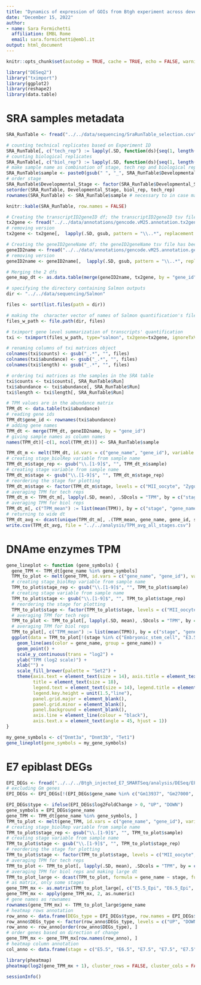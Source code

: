 ```yaml
---
title: "Dynamics of expression of GOIs from Btgh experiment across development - DNAme enzymes and E7 DEGs"
date: "December 15, 2022"
author: 
- name: Sara Formichetti
  affiliation: EMBL Rome
  email: sara.formichetti@embl.it
output: html_document
---
```


```r

knitr::opts_chunk$set(autodep = TRUE, cache = TRUE, echo = FALSE, warning = FALSE, message = FALSE, self.contained = TRUE)

```

```r

library("DESeq2")
library("tximport")
library(ggplot2)
library(reshape2)
library(data.table)

```

# SRA samples metadata

```r

SRA_RunTable <- fread("../../data/sequencing/SraRunTable_selection.csv")

# counting technical replicates based on Experiment ID
SRA_RunTable[, c("tech_rep") := lapply(.SD, function(ds){seq(1, length(ds))}), .SDcols = "Consent", by = "Experiment"]
# counting biological replicates
SRA_RunTable[, c("biol_rep") := lapply(.SD, function(ds){seq(1, length(ds))}), .SDcols = "tech_rep", by = c("Developmental_Stage", "tech_rep")]
# make sample name as combination of stage, tech rep and biological rep
SRA_RunTable$sample <- paste0(gsub(" ", "_", SRA_RunTable$Developmental_Stage), ".", SRA_RunTable$biol_rep, ".", SRA_RunTable$tech_rep)
# order stage
SRA_RunTable$Developmental_Stage <- factor(SRA_RunTable$Developmental_Stage, levels = c("MII oocyte", "Zygote", "early 2-cell", "2-cell", "4-cell", "8-cell", "E3.5_ICM", "E3.5_TE", "E4.0_ICM", "Inner cell mass", "Embryonic stem cell", "E5.5_Epi", "E5.5_VE", "E6.5_Epi", "E6.5_VE", "E7.5_Ecto", "E7.5_PS", "E7.5_Meso", "E7.5_Endo"))
setorder(SRA_RunTable, Developmental_Stage, biol_rep, tech_rep)
rownames(SRA_RunTable) <- SRA_RunTable$sample # necessary to in case make dds

```

```r

knitr::kable(SRA_RunTable, row.names = FALSE)

```

```r

# Creating the transcriptID2geneID df; the transcriptID2geneID tsv file has been created with custom shell script tx2gene_from_encode_gtf.sh in src/sh folder
tx2gene <- fread("../../data/annotations/gencode.vM25.annotation.tx2gene.tsv", col.names = c("tx_id", "gene_id"))
# removing version
tx2gene <- tx2gene[,  lapply(.SD, gsub, pattern = "\\..*", replacement = ""), .SDcols = names(tx2gene)]

# Creating the geneID2geneName df; the geneID2geneName tsv file has been created with custom shell script geneID2name_from_encode_gtf.sh in src/sh folder
geneID2name <- fread("../../data/annotations/gencode.vM25.annotation.geneID2name.tsv", col.names = c("gene_id", "gene_name"))
# removing version
geneID2name <- geneID2name[,  lapply(.SD, gsub, pattern = "\\..*", replacement = ""), .SDcols = names(geneID2name)]

# Merging the 2 dfs
gene_map_dt <- as.data.table(merge(geneID2name, tx2gene, by = "gene_id"))

```

```r

# specifying the directory containing Salmon outputs
dir <- "../../data/sequencing/Salmon"

files <- sort(list.files(path = dir))

# making the  character vector of names of Salmon quantification's files
files_w_path <- file.path(dir, files)

# tximport gene level summarization of transcripts' quantification
txi <- tximport(files_w_path, type="salmon", tx2gene=tx2gene, ignoreTxVersion = TRUE)

# renaming columns of txi matrices object
colnames(txi$counts) <- gsub("_.*", "", files)
colnames(txi$abundance) <- gsub("_.*", "", files)
colnames(txi$length) <- gsub("_.*", "", files)

# ordering txi matrices as the samples in the SRA table
txi$counts <- txi$counts[, SRA_RunTable$Run]
txi$abundance <- txi$abundance[, SRA_RunTable$Run]
txi$length <- txi$length[, SRA_RunTable$Run]

```

```r

# TPM values are in the abundance matrix
TPM_dt <- data.table(txi$abundance)
# reading gene ids
TPM_dt$gene_id <- rownames(txi$abundance)
# adding gene names
TPM_dt <- merge(TPM_dt, geneID2name, by = "gene_id")
# giving sample names as column names
names(TPM_dt)[-c(1, ncol(TPM_dt))] <- SRA_RunTable$sample

```

```r

TPM_dt_m <- melt(TPM_dt, id.vars = c("gene_name", "gene_id"), variable.name = "sample", value.name = "TPM")
# creating stage_biolRep variable from sample name
TPM_dt_m$stage_rep <- gsub("\\.[1-9]$", "", TPM_dt_m$sample)
# creating stage variable from sample name
TPM_dt_m$stage <- gsub("\\.[1-9]$", "", TPM_dt_m$stage_rep)
# reordering the stage for plotting
TPM_dt_m$stage <- factor(TPM_dt_m$stage, levels = c("MII_oocyte", "Zygote", "early_2-cell", "2-cell", "4-cell", "8-cell", "E3.5_ICM", "E3.5_TE", "Inner_cell_mass", "E4.0_ICM", "E5.5_Epi", "E5.5_VE", "E6.5_Epi", "E6.5_VE", "E7.5_Ecto", "E7.5_PS", "E7.5_Meso", "E7.5_Endo", "Embryonic_stem_cell"))
# averaging TPM for tech reps
TPM_dt_m <- TPM_dt_m[, lapply(.SD, mean), .SDcols = "TPM", by = c("stage_rep", "gene_name", "stage", "gene_id")]
# averaging TPM for biol reps
TPM_dt_m[, c("TPM_mean") := list(mean(TPM)), by = c("stage", "gene_name", "gene_id")]
# returning to wide dt
TPM_dt_avg <- dcast(unique(TPM_dt_m[, .(TPM_mean, gene_name, gene_id, stage)]), gene_name + gene_id ~ stage, value.var = "TPM_mean")
write.csv(TPM_dt_avg, file = "../../analysis/TPM_avg_all_stages.csv")

```

# DNAme enzymes TPM

```r

gene_lineplot <- function (gene_symbols) {
  gene_TPM <- TPM_dt[gene_name %in% gene_symbols]
  TPM_to_plot <- melt(gene_TPM, id.vars = c("gene_name", "gene_id"), variable.name = "sample", value.name = "TPM")
  # creating stage_biolRep variable from sample name
  TPM_to_plot$stage_rep <- gsub("\\.[1-9]$", "", TPM_to_plot$sample)
  # creating stage variable from sample name
  TPM_to_plot$stage <- gsub("\\.[1-9]$", "", TPM_to_plot$stage_rep)
  # reordering the stage for plotting
  TPM_to_plot$stage <- factor(TPM_to_plot$stage, levels = c("MII_oocyte", "Zygote", "early_2-cell", "2-cell", "4-cell", "8-cell", "E3.5_ICM", "Inner_cell_mass", "E4.0_ICM", "E5.5_Epi", "E6.5_Epi", "E7.5_Ecto", "E7.5_PS", "E7.5_Meso", "E7.5_Endo", "E3.5_TE", "E5.5_VE", "E6.5_VE", "Embryonic_stem_cell"))
  # averaging TPM for tech reps
  TPM_to_plot <- TPM_to_plot[, lapply(.SD, mean), .SDcols = "TPM", by = c("stage_rep", "gene_name", "stage")]
  # averaging TPM for biol reps
  TPM_to_plot[, c("TPM_mean") := list(mean(TPM)), by = c("stage", "gene_name")]
  ggplot(data = TPM_to_plot[!(stage %in% c("Embryonic_stem_cell", "E3.5_TE", "E5.5_VE", "E6.5_VE", "Inner_cell_mass"))], aes(x = stage, y = TPM_mean)) +
    geom_line(aes(color = gene_name, group = gene_name)) +
    geom_point() +
    scale_y_continuous(trans = "log2") +
    ylab("TPM (log2 scale)") +
    xlab("") +
    scale_fill_brewer(palette = "Set2") +
    theme(axis.text = element_text(size = 14), axis.title = element_text(size = 16),
          title = element_text(size = 18),
          legend.text = element_text(size = 14), legend.title = element_text(size = 16),
          legend.key.height = unit(1.5,"line"),
          panel.grid.major = element_blank(),
          panel.grid.minor = element_blank(),
          panel.background = element_blank(),
          axis.line = element_line(colour = "black"),
          axis.text.x = element_text(angle = 45, hjust = 1))
}

my_gene_symbols <- c("Dnmt3a", "Dnmt3b", "Tet1")
gene_lineplot(gene_symbols = my_gene_symbols)

```

# E7 epiblast DEGs

```r

EPI_DEGs <- fread("../../../Btgh_injected_E7_SMARTSeq/analysis/DESeq/EPI/active_Btgh_vs_dead_Btgh_DEG_by_pvalue.csv")
# excluding Gm genes
EPI_DEGs <- EPI_DEGs[!(EPI_DEGs$gene_name %in% c("Gm13937", "Gm27000", "Gm17535")), ]

```

```r

EPI_DEGs$type <- ifelse(EPI_DEGs$log2FoldChange > 0, "UP", "DOWN")
gene_symbols = EPI_DEGs$gene_name
gene_TPM <- TPM_dt[gene_name %in% gene_symbols, ]
TPM_to_plot <- melt(gene_TPM, id.vars = c("gene_name", "gene_id"), variable.name = "sample", value.name = "TPM")
# creating stage_biolRep variable from sample name
TPM_to_plot$stage_rep <- gsub("\\.[1-9]$", "", TPM_to_plot$sample)
# creating stage variable from sample name
TPM_to_plot$stage <- gsub("\\.[1-9]$", "", TPM_to_plot$stage_rep)
# reordering the stage for plotting
TPM_to_plot$stage <- factor(TPM_to_plot$stage, levels = c("MII_oocyte", "Zygote", "early_2-cell", "2-cell", "4-cell", "8-cell", "E3.5_ICM", "Inner_cell_mass", "E4.0_ICM", "E5.5_Epi", "E6.5_Epi", "E7.5_Ecto", "E7.5_PS", "E7.5_Meso", "E7.5_Endo", "E3.5_TE", "E5.5_VE", "E6.5_VE", "Embryonic_stem_cell"))
# averaging TPM for tech reps
TPM_to_plot <- TPM_to_plot[, lapply(.SD, mean), .SDcols = "TPM", by = c("stage_rep", "gene_name", "stage")]
# averaging TPM for biol reps and making large dt
TPM_to_plot_large <- dcast(TPM_to_plot, formula = gene_name ~ stage, fun = mean)
# as matrix, only some stages
gene_TPM_mx <- as.matrix(TPM_to_plot_large[, c("E5.5_Epi", "E6.5_Epi", "E7.5_Ecto", "E7.5_PS", "E7.5_Meso", "E7.5_Endo")])
gene_TPM_mx <- apply(gene_TPM_mx, 2, as.numeric)
# gene names as rownames
rownames(gene_TPM_mx) <- TPM_to_plot_large$gene_name
# heatmap rows annotation
row_anno <- data.frame(DEGs_type = EPI_DEGs$type, row.names = EPI_DEGs$gene_name, gene_name = EPI_DEGs$gene_name)
row_anno$DEGs_type <- factor(row_anno$DEGs_type, levels = c("UP", "DOWN"))
row_anno <- row_anno[order(row_anno$DEGs_type), ]
# order genes based on direction of change
gene_TPM_mx <- gene_TPM_mx[row.names(row_anno), ]
# heatmap column annotation
col_anno <- data.frame(stage = c("E5.5", "E6.5", "E7.5", "E7.5", "E7.5", "E7.5"), row.names = c("E5.5_Epi", "E6.5_Epi", "E7.5_Ecto", "E7.5_PS", "E7.5_Meso", "E7.5_Endo"))

```

```r

library(pheatmap)
pheatmap(log2(gene_TPM_mx + 1), cluster_rows = FALSE, cluster_cols = FALSE, show_rownames = TRUE, annotation_row = row_anno, annotation_col = col_anno, clustering_distance_rows = "correlation", clustering_distance_cols = "correlation", fontsize = 12, scale = "row")

```

```r

sessionInfo()

```